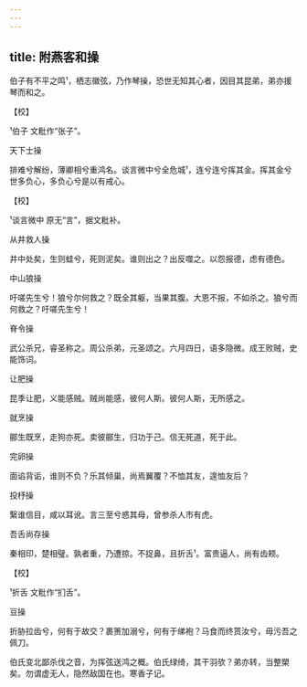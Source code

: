 ```yaml
---
---
---
```

title: 附燕客和操
---



伯子有不平之鸣¹，栖志徽弦，乃作琴操，恐世无知其心者，因目其昆弟，弟亦援琴而和之。





【校】

¹伯子 文粃作“张子”。





天下士操


排难兮解纷，薄卿相兮重鸿名。谈言微中兮全危城¹，连兮连兮挥其金。挥其金兮世多负心，多负心兮是以有戒心。

【校】

¹谈言微中 原无“言”，据文粃补。





从井救人操


井中处矣，生则蛙兮，死则泥矣。谁则出之？出反噬之。以怨报德，虑有德色。





中山狼操


吁嗟先生兮！狼兮尔何救之？既全其躯，当果其腹。大恩不报，不如杀之。狼兮而何救之？吁嗟先生兮！





脊令操


武公杀兄，睿圣称之。周公杀弟，元圣颂之。六月四日，语多隐微。成王败贼，史能饰词。





让肥操


昆季让肥，义能感贼。贼尚能感，彼何人斯。彼何人斯，无所感之。





就烹操


郦生既烹，走狗亦死。卖彼郦生，归功于己。信无死道，死于此。





完卵操


面谄背诟，谁则不负？乐其倾巢，尚焉翼覆？不恤其友，遑恤友后？





投杼操


繄谁信目，咸以耳讹。言三至兮惑其母，曾参杀人市有虎。





吾舌尚存操


秦相印，楚相璧。孰者重，乃遭掠。不捉鼻，且折舌¹。富贵逼人，尚有齿颊。

【校】

¹折舌 文粃作“扪舌”。





豆操


折胁拉齿兮，何有于故交？裹箦加溺兮，何有于绨袍？马食而终贳汝兮，毋污吾之佩刀。

伯氏变北鄙杀伐之音，为挥弦送鸿之概。伯氏绿绮，其干羽欤？弟亦转，当整槊矣。勿谓虚无人，隐然敌国在也。寒香子记。